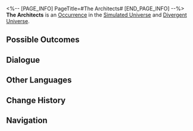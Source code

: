 <%-- [PAGE_INFO]
PageTitle=#The Architects#
[END_PAGE_INFO] --%>
{{Stub}}
{{Simulated Universe Event Infobox
|id            = 11501
|title         = 
|image         = Occurrence Default.png
|domains_su    = Unknown
|domains_ext   = 
|domains_swarm = Unknown
|domains_gng   = Unknown
|domains_du    = Unknown
|requirements  = 
|prev          = 
|next          = 
|characters    = 
|factions      = 
|order         = 
|order_du      = 
}}
'''The Architects''' is an [[Divergent Universe/Occurrence|Occurrence]] in the [[Simulated Universe]] and [[Divergent Universe]].

==Possible Outcomes==
{{Possible Outcomes
|choice_1 = Thank the Aeon Qlipoth.
|result_1 = Obtain 1 Curio(s) of 2-star rarity.
|modes_1  = du

|choice_2 = Thank the Aeon Qlipoth.
|result_2 = Obtain 1 Curio.
|modes_2  = su,swarm,gng

|choice_3 = Leave.
|result_3 = Obtain 150 Cosmic Fragment(s).

}}
<!--
==Gameplay Notes==
* 
-->
==Dialogue==
{{Dialogue Start}}
:{{tx}}
{{Dialogue End}}

==Other Languages==
{{Other Languages
|en   = The Architects
|zhs  = 筑城者
|zht  = 築城者
|ja   = {{Rubi|建創者|けんそうしゃ}}
|ko   = 축성가(築城家)
|es   = Los Arquitectos
|fr   = Les Architectes
|ru   = Архитекторы
|th   = ผู้สร้างเมือง
|vi   = Đấng Kiến Tạo
|de   = Die Architekten
|id   = Architect
|pt   = Os Arquitetos
}}

==Change History==
{{Change History|1.0}}

==Navigation==
{{Occurrence Navbox}}